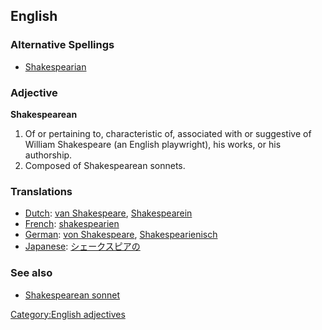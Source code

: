 ==English==

===Alternative Spellings===
*[[Shakespearian]]

===Adjective===
'''Shakespearean'''
#Of or pertaining to, characteristic of, associated with or suggestive of William Shakespeare (an English playwright), his works, or his authorship.
#Composed of Shakespearean sonnets.

===Translations===

*[[Dutch]]: [[van Shakespeare]], [[Shakespearein]]
*[[French]]: [[shakespearien]]
*[[German]]: [[von Shakespeare]], [[Shakespearienisch]]
*[[Japanese]]: [[シェークスピアの]]

===See also===
*[[Shakespearean sonnet]]

[[Category:English adjectives]]